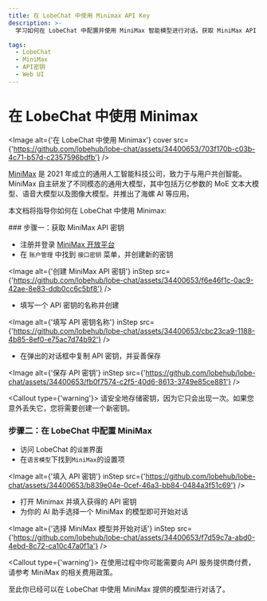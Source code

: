 ```yaml
---
title: 在 LobeChat 中使用 Minimax API Key
description: >-
  学习如何在 LobeChat 中配置并使用 MiniMax 智能模型进行对话。获取 MiniMax API 密钥、配置步骤详解，开始与 MiniMax 模型交互。

tags:
  - LobeChat
  - MiniMax
  - API密钥
  - Web UI
---
```


# 在 LobeChat 中使用 Minimax

<Image alt={'在 LobeChat 中使用 Minimax'} cover src={'https://github.com/lobehub/lobe-chat/assets/34400653/703f170b-c03b-4c71-b57d-c2357596bdfb'} />

[MiniMax](https://www.minimaxi.com/) 是 2021 年成立的通用人工智能科技公司，致力于与用户共创智能。MiniMax 自主研发了不同模态的通用大模型，其中包括万亿参数的 MoE 文本大模型、语音大模型以及图像大模型。并推出了海螺 AI 等应用。

本文档将指导你如何在 LobeChat 中使用 Minimax:

<Steps>
  ### 步骤一：获取 MiniMax API 密钥

  - 注册并登录 [MiniMax 开放平台](https://www.minimaxi.com/platform)
  - 在 `账户管理` 中找到 `接口密钥` 菜单，并创建新的密钥

  <Image alt={'创建 MiniMax API 密钥'} inStep src={'https://github.com/lobehub/lobe-chat/assets/34400653/f6e46f1c-0ac9-42ae-8e83-ddb0cc6c5bf8'} />

  - 填写一个 API 密钥的名称并创建

  <Image alt={'填写 API 密钥名称'} inStep src={'https://github.com/lobehub/lobe-chat/assets/34400653/cbc23ca9-1188-4b85-8ef0-e75ac7d74b92'} />

  - 在弹出的对话框中复制 API 密钥，并妥善保存

  <Image alt={'保存 API 密钥'} inStep src={'https://github.com/lobehub/lobe-chat/assets/34400653/fb0f7574-c2f5-40d6-8613-3749e85ce881'} />

  <Callout type={'warning'}>
    请安全地存储密钥，因为它只会出现一次。如果您意外丢失它，您将需要创建一个新密钥。
  </Callout>

  ### 步骤二：在 LobeChat 中配置 MiniMax

  - 访问 LobeChat 的`设置`界面
  - 在`语言模型`下找到`MiniMax`的设置项

  <Image alt={'填入 API 密钥'} inStep src={'https://github.com/lobehub/lobe-chat/assets/34400653/b839e04e-0cef-46a3-bb84-0484a3f51c69'} />

  - 打开 Minimax 并填入获得的 API 密钥
  - 为你的 AI 助手选择一个 MiniMax 的模型即可开始对话

  <Image alt={'选择 MiniMax 模型并开始对话'} inStep src={'https://github.com/lobehub/lobe-chat/assets/34400653/f7d59c7a-abd0-4ebd-8c72-ca10c47a0f1a'} />

  <Callout type={'warning'}>
    在使用过程中你可能需要向 API 服务提供商付费，请参考 MiniMax 的相关费用政策。
  </Callout>
</Steps>

至此你已经可以在 LobeChat 中使用 MiniMax 提供的模型进行对话了。
